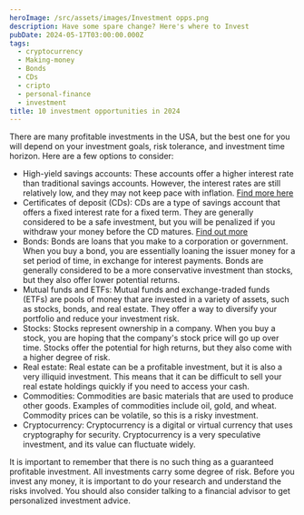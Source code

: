 ```yaml
---
heroImage: /src/assets/images/Investment opps.png
description: Have some spare change? Here's where to Invest
pubDate: 2024-05-17T03:00:00.000Z
tags:
  - cryptocurrency
  - Making-money
  - Bonds
  - CDs
  - cripto
  - personal-finance
  - investment
title: 10 investment opportunities in 2024
---
```


There are many profitable investments in the USA, but the best one for you will depend on your investment goals, risk tolerance, and investment time horizon. Here are a few options to consider:

* High-yield savings accounts:  These accounts offer a higher interest rate than traditional savings accounts. However, the interest rates are still relatively low, and they may not keep pace with inflation. [Find more here](Investing-in-High-Yield-Savings "High Yield Savings")
* Certificates of deposit (CDs): CDs are a type of savings account that offers a fixed interest rate for a fixed term. They are generally considered to be a safe investment, but you will be penalized if you withdraw your money before the CD matures. [Find out more](www.financego.net/Investing-in-Certificates-of-Deposit-CDs "CDs")
* Bonds: Bonds are loans that you make to a corporation or government. When you buy a bond, you are essentially loaning the issuer money for a set period of time, in exchange for interest payments. Bonds are generally considered to be a more conservative investment than stocks, but they also offer lower potential returns.
* Mutual funds and ETFs: Mutual funds and exchange-traded funds (ETFs) are pools of money that are invested in a variety of assets, such as stocks, bonds, and real estate. They offer a way to diversify your portfolio and reduce your investment risk.
* Stocks: Stocks represent ownership in a company. When you buy a stock, you are hoping that the company's stock price will go up over time. Stocks offer the potential for high returns, but they also come with a higher degree of risk.
* Real estate: Real estate can be a profitable investment, but it is also a very illiquid investment. This means that it can be difficult to sell your real estate holdings quickly if you need to access your cash.
* Commodities: Commodities are basic materials that are used to produce other goods. Examples of commodities include oil, gold, and wheat. Commodity prices can be volatile, so this is a risky investment.
* Cryptocurrency: Cryptocurrency is a digital or virtual currency that uses cryptography for security. Cryptocurrency is a very speculative investment, and its value can fluctuate widely.

It is important to remember that there is no such thing as a guaranteed profitable investment. All investments carry some degree of risk. Before you invest any money, it is important to do your research and understand the risks involved. You should also consider talking to a financial advisor to get personalized investment advice.
